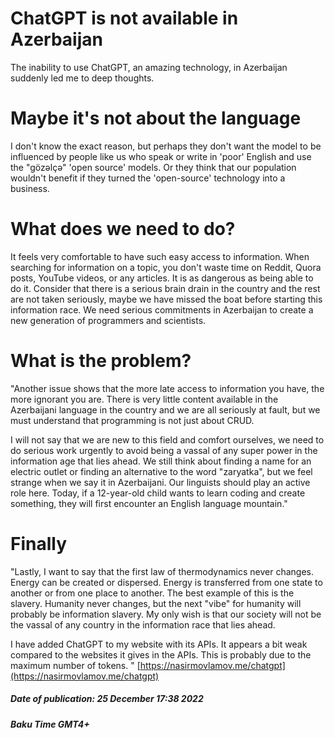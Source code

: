 # ChatGPT is not available in Azerbaijan

The inability to use ChatGPT, an amazing technology, in Azerbaijan suddenly led me to deep thoughts.

# Maybe it's not about the language

I don't know the exact reason, but perhaps they don't want the model to be influenced by people like us who speak or write in 'poor' English and use the "gözəlçə" 'open source' models. Or they think that our population wouldn't benefit if they turned the 'open-source' technology into a business.

# What does we need to do?

It feels very comfortable to have such easy access to information. When searching for information on a topic, you don't waste time on Reddit, Quora posts, YouTube videos, or any articles. It is as dangerous as being able to do it. Consider that there is a serious brain drain in the country and the rest are not taken seriously, maybe we have missed the boat before starting this information race. We need serious commitments in Azerbaijan to create a new generation of programmers and scientists.

# What is the problem?

"Another issue shows that the more late access to information you have, the more ignorant you are. There is very little content available in the Azerbaijani language in the country and we are all seriously at fault, but we must understand that programming is not just about CRUD.

I will not say that we are new to this field and comfort ourselves, we need to do serious work urgently to avoid being a vassal of any super power in the information age that lies ahead. We still think about finding a name for an electric outlet or finding an alternative to the word "zaryatka", but we feel strange when we say it in Azerbaijani. Our linguists should play an active role here. Today, if a 12-year-old child wants to learn coding and create something, they will first encounter an English language mountain."

# Finally

"Lastly, I want to say that the first law of thermodynamics never changes. Energy can be created or dispersed. Energy is transferred from one state to another or from one place to another. The best example of this is the slavery. Humanity never changes, but the next "vibe" for humanity will probably be information slavery. My only wish is that our society will not be the vassal of any country in the information race that lies ahead.

I have added ChatGPT to my website with its APIs. It appears a bit weak compared to the websites it gives in the APIs. This is probably due to the maximum number of tokens. "
[https://nasirmovlamov.me/chatgpt](https://nasirmovlamov.me/chatgpt)

##### Date of publication: 25 December 17:38 2022
##### Baku Time GMT4+
